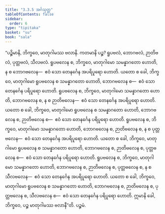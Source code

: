 ```yaml
---
title: "3.3.5 အင်္ဂသုတ္တ"
tableOfContents: false
sidebar:
  order: 6
type: "tipitaka"
basket: "su"
book: "sala"
---
```



<DynamicBreadcrumb />

<Division number="308" book="sala">

<Paragraph number="1307" book="sala">
“ပဉ္စိမာနိ, ဘိက္ခဝေ, မာတုဂါမဿ ဗလာနိ. ကတမာနိ ပဉ္စ? ရူပဗလံ, ဘောဂဗလံ, ဉာတိဗလံ, ပုတ္တဗလံ, သီလဗလံ. ရူပဗလေန စ, ဘိက္ခဝေ, မာတုဂါမော သမန္နာဂတော ဟောတိ, န စ ဘောဂဗလေန—  ဧဝံ သော တေနင်္ဂေန အပရိပူရော ဟောတိ. ယတော စ ခေါ, ဘိက္ခဝေ, မာတုဂါမော ရူပဗလေန စ သမန္နာဂတော ဟောတိ, ဘောဂဗလေန စ—  ဧဝံ သော တေနင်္ဂေန ပရိပူရော ဟောတိ. ရူပဗလေန စ, ဘိက္ခဝေ, မာတုဂါမော သမန္နာဂတော ဟောတိ, ဘောဂဗလေန စ, န စ ဉာတိဗလေန—  ဧဝံ သော တေနင်္ဂေန အပရိပူရော ဟောတိ. ယတော စ ခေါ, ဘိက္ခဝေ, မာတုဂါမော ရူပဗလေန စ သမန္နာဂတော ဟောတိ, ဘောဂဗလေန စ, ဉာတိဗလေန စ—  ဧဝံ သော တေနင်္ဂေန ပရိပူရော ဟောတိ. ရူပဗလေန စ, ဘိက္ခဝေ, မာတုဂါမော သမန္နာဂတော ဟောတိ, ဘောဂဗလေန စ, ဉာတိဗလေန စ, န စ ပုတ္တဗလေန—  ဧဝံ သော တေနင်္ဂေန အပရိပူရော ဟောတိ. ယတော စ ခေါ, ဘိက္ခဝေ, မာတုဂါမော ရူပဗလေန စ သမန္နာဂတော ဟောတိ, ဘောဂဗလေန စ, ဉာတိဗလေန စ, ပုတ္တဗလေန စ—  ဧဝံ သော တေနင်္ဂေန ပရိပူရော ဟောတိ. ရူပဗလေန စ, ဘိက္ခဝေ, မာတုဂါမော သမန္နာဂတော ဟောတိ, ဘောဂဗလေန စ, ဉာတိဗလေန စ, ပုတ္တဗလေန စ, န စ သီလဗလေန—  ဧဝံ သော တေနင်္ဂေန အပရိပူရော ဟောတိ. ယတော စ ခေါ, ဘိက္ခဝေ, မာတုဂါမော ရူပဗလေန စ သမန္နာဂတော ဟောတိ, ဘောဂဗလေန စ, ဉာတိဗလေန စ, ပုတ္တဗလေန စ, သီလဗလေန စ—  ဧဝံ သော တေနင်္ဂေန ပရိပူရော ဟောတိ. ဣမာနိ ခေါ, ဘိက္ခဝေ, ပဉ္စ မာတုဂါမဿ ဗလာနီ”တိ.

</Paragraph>
</Division>

<Paragraph number="1308" type="center" book="sala">
ပဉ္စမံ.
</Paragraph>